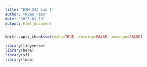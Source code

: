 ```yaml
---
title: "ESM 244 Lab 1"
author: "Ryan Fass"
date: "2023-01-13"
output: html_document
---
```


```r
knitr::opts_chunk$set(echo=TRUE, warning=FALSE, message=FALSE)

library(tidyverse)
library(here)
library(sf)
library(tmap)
```

